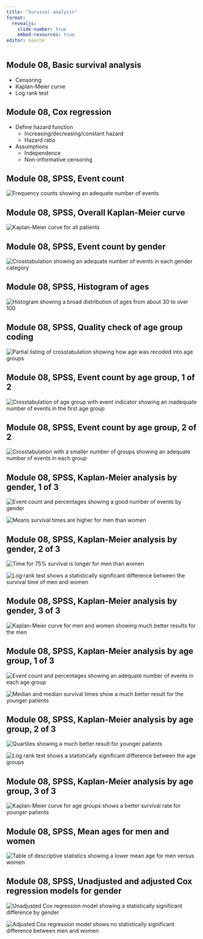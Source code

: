 ```yaml
---
title: "Survival analysis"
format: 
  revealjs:
    slide-number: true
    embed-resources: true
editor: source
---
```


## Module 08, Basic survival analysis

-   Censoring
-   Kaplan-Meier curve
-   Log rank test

## Module 08, Cox regression

-   Define hazard function
    -   Increasing/decreasing/constant hazard
    -   Hazard ratio
-   Assumptions
    -   Independence
    -   Non-informative censoring
    
## Module 08, SPSS, Event count

![](../module08/images/whas-01.png "Frequency counts showing an adequate number of events")

::: notes

:::

## Module 08, SPSS, Overall Kaplan-Meier curve

![](../module08/images/whas-02.png "Kaplan-Meier curve for all patients")

::: notes

:::

## Module 08, SPSS, Event count by gender

![](../module08/images/whas-03.png "Crosstabulation showing an adequate number of events in each gender category")

::: notes

:::

## Module 08, SPSS, Histogram of ages

![](../module08/images/whas-04.png "Histogram showing a broad distribution of ages from about 30 to over 100")

::: notes

:::

## Module 08, SPSS, Quality check of age group coding

![](../module08/images/whas-05.png "Partial listing of crosstabulation showing how age was recoded into age groups")

::: notes

:::

## Module 08, SPSS, Event count by age group, 1 of 2

![](../module08/images/whas-06.png "Crosstabulation of age group with event indicator showing an inadequate number of events in the first age group")

::: notes

:::

## Module 08, SPSS, Event count by age group, 2 of 2

![](../module08/images/whas-07.png "Crosstabulation with a smaller number of groups showing an adequate number of events in each group")

::: notes

:::

## Module 08, SPSS, Kaplan-Meier analysis by gender, 1 of 3

![](../module08/images/whas-08.png "Event count and percentages showing a good number of events by gender")

![](../module08/images/whas-09.png "Means survival times are higher for men than women")

## Module 08, SPSS, Kaplan-Meier analysis by gender, 2 of 3

![](../module08/images/whas-10.png "Time for 75% survival is longer for men than women")

![](../module08/images/whas-11.png "Log rank test shows a statistically significant difference between the survival time of men and women")

::: notes

:::


## Module 08, SPSS, Kaplan-Meier analysis by gender, 3 of 3

![](../module08/images/whas-12.png "Kaplan-Meier curve for men and women showing much better results for the men")

::: notes

:::

## Module 08, SPSS, Kaplan-Meier analysis by age group, 1 of 3

![](../module08/images/whas-13.png "Event count and percentages showing an adequate number of events in each age group")

![](../module08/images/whas-14.png "Median and median survival times show a much better result for the younger patients")

## Module 08, SPSS, Kaplan-Meier analysis by age group, 2 of 3

![](../module08/images/whas-15.png "Quartiles showing a much better result for younger patients")

![](../module08/images/whas-16.png "Log rank test shows a statistically significant difference between the age groups")

::: notes

:::

## Module 08, SPSS, Kaplan-Meier analysis by age group, 3 of 3

![](../module08/images/whas-17.png "Kaplan-Meier curve for age groups shows a better survival rate for younger patients")

::: notes

:::

## Module 08, SPSS, Mean ages for men and women

![](../module08/images/whas-18.png "Table of descriptive statistics showing a lower mean age for men versus women")

::: notes

:::

## Module 08, SPSS, Unadjusted and adjusted Cox regression models for gender

![](../module08/images/whas-19.png "Unadjusted Cox regression model showing a statistically significant difference by gender")

![](../module08/images/whas-20.png "Adjusted Cox regression model shows no statistically significant difference between men and women")

::: notes

:::




